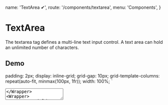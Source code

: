   name: 'TextArea ✔',
  route: '/components/textarea',
  menu: 'Components',
}


# TextArea

The textarea tag defines a multi-line text input control. A text area can hold an unlimited number of characters.

## Demo

  padding: 2px;
  display: inline-grid;
  grid-gap: 10px;
  grid-template-columns: repeat(auto-fit, minmax(100px, 1fr));
  width: 100%;
`


<Wrapper>
  <TextArea {...props} placeholder="Placeholder" />
</Wrapper>
<Wrapper>
  <TextAreaField {...props} placeholder="Placeholder" label="TextArea label" />
</Wrapper>
<Wrapper>
  <TextAreaField
    {...props}
    placeholder="Placeholder"
    error="We have an error"
  />
</Wrapper>

## Basic usage

### Without label

```typescript type="live"
<TextArea value="" onValueChange={() => {}} placeholder="Placeholder" />
```

### With label

```typescript type="live"
<TextAreaField
  label="TextArea label"
  value=""
  onValueChange={() => {}}
  placeholder="Placeholder"
/>
```

## Props

TextArea forwards all unknown props to the base native `<textarea>` component. See
[`<textarea>` on MDN](https://developer.mozilla.org/en-US/docs/Web/HTML/Element/textarea) for more
details on which additional props that are available.

<Props of="TextArea" />
